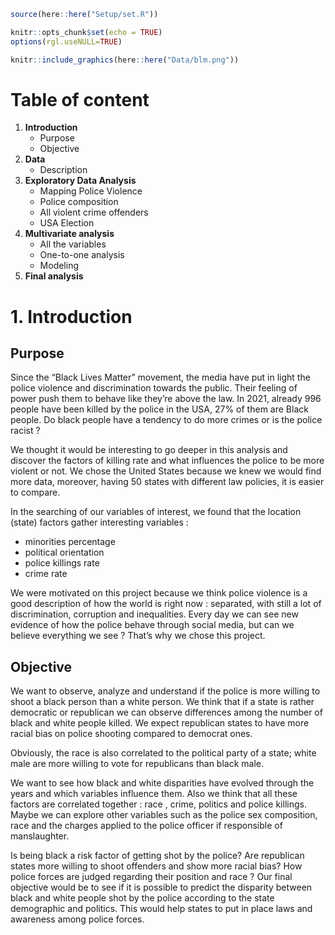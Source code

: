

```r
source(here::here("Setup/set.R"))
```

```r
knitr::opts_chunk$set(echo = TRUE)
options(rgl.useNULL=TRUE) 
```

```r
knitr::include_graphics(here::here("Data/blm.png"))
```


# Table of content 

1. **Introduction**
    + Purpose
    + Objective

2. **Data**
    + Description

3. **Exploratory Data Analysis**
    + Mapping Police Violence 
    + Police composition
    + All violent crime offenders
    + USA Election

4. **Multivariate analysis** 
    + All the variables 
    + One-to-one analysis 
    + Modeling 

5. **Final analysis**


# 1. Introduction

## Purpose

Since the “Black Lives Matter” movement, the media have put in light the police violence and discrimination towards the public. Their feeling of power push them to behave like they’re above the law. In 2021, already 996 people have been killed by the police in the USA, 27% of them are Black people.
Do black people have a tendency to do more crimes or is the police racist ?
 
We thought it would be interesting to go deeper in this analysis and discover the factors of killing rate and what influences the police to be more violent or not. We chose the United States because we knew we would find more data, moreover, having 50 states with different law policies, it is easier to compare.

In the searching of our variables of interest, we found that the location (state) factors gather interesting variables : 

- minorities percentage 
- political orientation
- police killings rate 
- crime rate 
 
We were motivated on this project because we think police violence is a good description of how the world is right now : separated, with still a lot of discrimination, corruption and inequalities. Every day we can see new evidence of how the police behave through social media, but can we believe everything we see ? That’s why we chose this project.

## Objective 


We want to observe, analyze and understand if the police is more willing to shoot a black person than a white person.
We think that if a state is rather democratic or republican we can observe differences among the number of black and white people killed. We expect republican states to have more racial bias on police shooting compared to democrat ones.

Obviously, the race is also correlated to the political party of a state; white male are more willing to vote for republicans than black male. 

We want to see how black and white disparities have evolved through the years and which variables influence them. Also we think that all these factors are correlated together : race , crime, politics and police killings. Maybe we can explore other variables such as the police sex composition, race and the charges applied to the police officer if responsible of manslaughter.
  
Is being black a risk factor of getting shot by the police? Are republican states more willing to shoot offenders and show more racial bias? How police forces are judged regarding their position and race ? Our final objective would be to see if it is possible to predict the disparity between black and white people shot by the police according to the state demographic and politics. This would help states to put in place laws and awareness among police forces.

